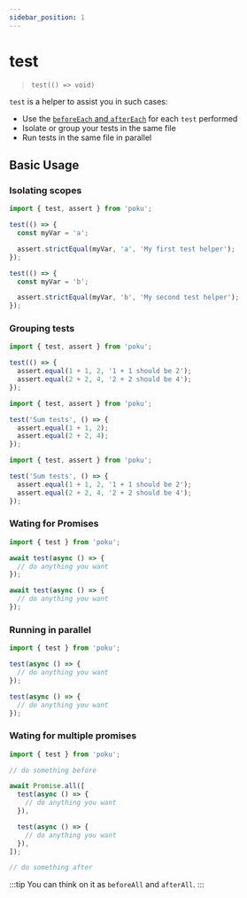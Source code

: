 ```yaml
---
sidebar_position: 1
---
```


# test

> `test(() => void)`

`test` is a helper to assist you in such cases:

- Use the [`beforeEach` and `afterEach`](/docs/documentation/helpers/before-after-each/in-code) for each `test` performed
- Isolate or group your tests in the same file
- Run tests in the same file in parallel

## Basic Usage

### Isolating scopes

```ts
import { test, assert } from 'poku';

test(() => {
  const myVar = 'a';

  assert.strictEqual(myVar, 'a', 'My first test helper');
});

test(() => {
  const myVar = 'b';

  assert.strictEqual(myVar, 'b', 'My second test helper');
});
```

### Grouping tests

```ts
import { test, assert } from 'poku';

test(() => {
  assert.equal(1 + 1, 2, '1 + 1 should be 2');
  assert.equal(2 + 2, 4, '2 + 2 should be 4');
});
```

```ts
import { test, assert } from 'poku';

test('Sum tests', () => {
  assert.equal(1 + 1, 2);
  assert.equal(2 + 2, 4);
});
```

```ts
import { test, assert } from 'poku';

test('Sum tests', () => {
  assert.equal(1 + 1, 2, '1 + 1 should be 2');
  assert.equal(2 + 2, 4, '2 + 2 should be 4');
});
```

### Wating for Promises

```ts
import { test } from 'poku';

await test(async () => {
  // do anything you want
});

await test(async () => {
  // do anything you want
});
```

### Running in parallel

```ts
import { test } from 'poku';

test(async () => {
  // do anything you want
});

test(async () => {
  // do anything you want
});
```

### Wating for multiple promises

```ts
import { test } from 'poku';

// do something before

await Promise.all([
  test(async () => {
    // do anything you want
  }),

  test(async () => {
    // do anything you want
  }),
]);

// do something after
```

:::tip
You can think on it as `beforeAll` and `afterAll`.
:::
